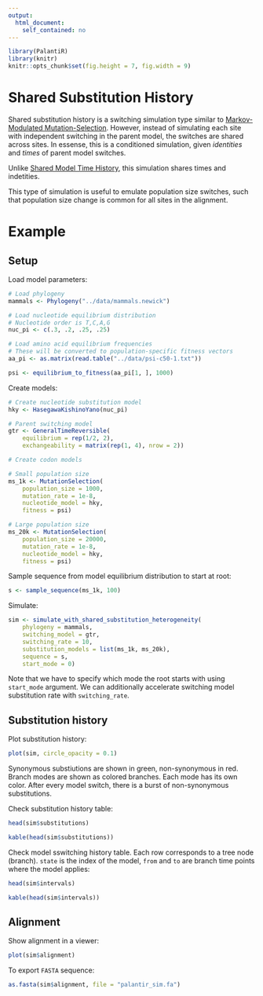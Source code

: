 ```yaml
---
output:
  html_document:
    self_contained: no
---
```


```r
library(PalantiR)
library(knitr)
knitr::opts_chunk$set(fig.height = 7, fig.width = 9)
```

# Shared Substitution History

Shared substitution history is a switching simulation type similar to [Markov-Modulated Mutation-Selection](Markov_Modulated_Mutation_Selection.html). However, instead of simulating each site with independent switching in the parent model, the switches are shared across sites. In essense, this is a conditioned simulation, given _identities_ and _times_ of parent model switches.

Unlike [Shared Model Time History](Shared_Substitution_Times.html), this simulation shares times and indetities.

This type of simulation is useful to emulate population size switches, such that population size change is common for all sites in the alignment.

# Example

## Setup

Load model parameters:

```r
# Load phylogeny
mammals <- Phylogeny("../data/mammals.newick")

# Load nucleotide equilibrium distribution
# Nucleotide order is T,C,A,G
nuc_pi <- c(.3, .2, .25, .25)

# Load amino acid equilibrium frequencies
# These will be converted to population-specific fitness vectors
aa_pi <- as.matrix(read.table("../data/psi-c50-1.txt"))

psi <- equilibrium_to_fitness(aa_pi[1, ], 1000)
```

Create models:

```r
# Create nucleotide substitution model
hky <- HasegawaKishinoYano(nuc_pi)

# Parent switching model
gtr <- GeneralTimeReversible(
    equilibrium = rep(1/2, 2),
    exchangeability = matrix(rep(1, 4), nrow = 2))

# Create codon models

# Small population size
ms_1k <- MutationSelection(
    population_size = 1000, 
    mutation_rate = 1e-8, 
    nucleotide_model = hky,
    fitness = psi)

# Large population size
ms_20k <- MutationSelection(
    population_size = 20000,
    mutation_rate = 1e-8, 
    nucleotide_model = hky,
    fitness = psi)

```

Sample sequence from model equilibrium distribution to start at root:
```r
s <- sample_sequence(ms_1k, 100)
```

Simulate:
```r
sim <- simulate_with_shared_substitution_heterogeneity(
    phylogeny = mammals,
    switching_model = gtr,
    switching_rate = 10,
    substitution_models = list(ms_1k, ms_20k),
    sequence = s,
    start_mode = 0)
```

Note that we have to specify which mode the root starts with using `start_mode` argument.
We can additionally accelerate switching model substitution rate with `switching_rate`. 

## Substitution history

Plot substitution history:

```r
plot(sim, circle_opacity = 0.1)
```

Synonymous substiutions are shown in green, non-synonymous in red. Branch modes are shown as colored branches. Each mode has its own color. After every model switch, there is a burst of non-synonymous substitutions.

Check substitution history table:

```r
head(sim$substitutions)
```
```r
kable(head(sim$substitutions))
```

Check model sswitching history table. Each row corresponds to a tree node (branch). `state` is the index of the model, `from` and `to` are branch time points where the model applies:

```r
head(sim$intervals)
```
```r
kable(head(sim$intervals))
```


## Alignment

Show alignment in a viewer:

```r
plot(sim$alignment)
```

To export `FASTA` sequence:

```r
as.fasta(sim$alignment, file = "palantir_sim.fa")
```
